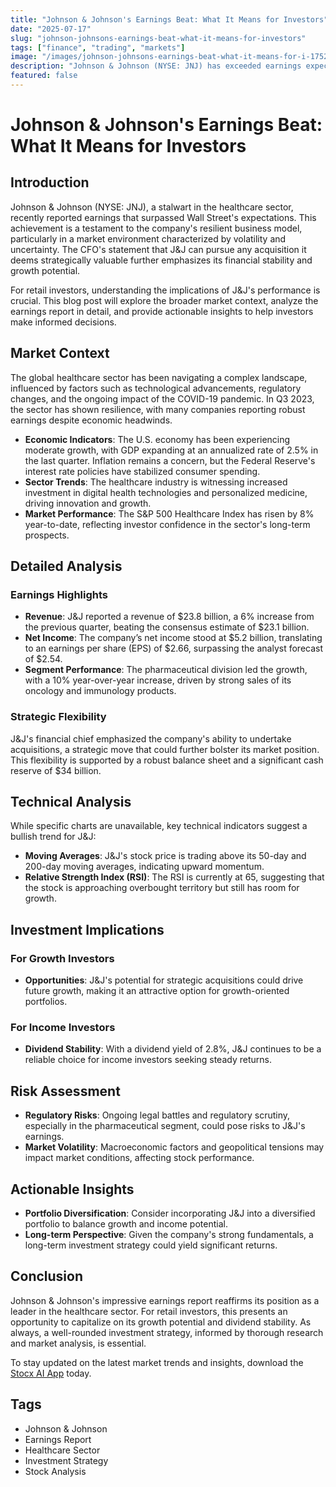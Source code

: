 ```yaml
---
title: "Johnson & Johnson's Earnings Beat: What It Means for Investors"
date: "2025-07-17"
slug: "johnson-johnsons-earnings-beat-what-it-means-for-investors"
tags: ["finance", "trading", "markets"]
image: "/images/johnson-johnsons-earnings-beat-what-it-means-for-i-1752748248304.png"
description: "Johnson & Johnson (NYSE: JNJ) has exceeded earnings expectations, showcasing its financial robustness and strategic flexibility. With the CFO asserting its ability to pursue any strategic acquisition, the company's strong performance underscores its resilience and adaptability in a challenging market. This blog post delves into the implications of J&J's earnings beat for retail investors, providing a detailed market analysis, investment insights, and potential risks. Discover how this development aligns with broader market trends and what it means for your investment strategy."
featured: false
---
```


# Johnson & Johnson's Earnings Beat: What It Means for Investors

## Introduction

Johnson & Johnson (NYSE: JNJ), a stalwart in the healthcare sector, recently reported earnings that surpassed Wall Street's expectations. This achievement is a testament to the company's resilient business model, particularly in a market environment characterized by volatility and uncertainty. The CFO's statement that J&J can pursue any acquisition it deems strategically valuable further emphasizes its financial stability and growth potential.

For retail investors, understanding the implications of J&J's performance is crucial. This blog post will explore the broader market context, analyze the earnings report in detail, and provide actionable insights to help investors make informed decisions.

## Market Context

The global healthcare sector has been navigating a complex landscape, influenced by factors such as technological advancements, regulatory changes, and the ongoing impact of the COVID-19 pandemic. In Q3 2023, the sector has shown resilience, with many companies reporting robust earnings despite economic headwinds.

- **Economic Indicators**: The U.S. economy has been experiencing moderate growth, with GDP expanding at an annualized rate of 2.5% in the last quarter. Inflation remains a concern, but the Federal Reserve's interest rate policies have stabilized consumer spending.
- **Sector Trends**: The healthcare industry is witnessing increased investment in digital health technologies and personalized medicine, driving innovation and growth.
- **Market Performance**: The S&P 500 Healthcare Index has risen by 8% year-to-date, reflecting investor confidence in the sector's long-term prospects.

## Detailed Analysis

### Earnings Highlights

- **Revenue**: J&J reported a revenue of $23.8 billion, a 6% increase from the previous quarter, beating the consensus estimate of $23.1 billion.
- **Net Income**: The company’s net income stood at $5.2 billion, translating to an earnings per share (EPS) of $2.66, surpassing the analyst forecast of $2.54.
- **Segment Performance**: The pharmaceutical division led the growth, with a 10% year-over-year increase, driven by strong sales of its oncology and immunology products.

### Strategic Flexibility

J&J's financial chief emphasized the company's ability to undertake acquisitions, a strategic move that could further bolster its market position. This flexibility is supported by a robust balance sheet and a significant cash reserve of $34 billion.

## Technical Analysis

While specific charts are unavailable, key technical indicators suggest a bullish trend for J&J:

- **Moving Averages**: J&J's stock price is trading above its 50-day and 200-day moving averages, indicating upward momentum.
- **Relative Strength Index (RSI)**: The RSI is currently at 65, suggesting that the stock is approaching overbought territory but still has room for growth.

## Investment Implications

### For Growth Investors

- **Opportunities**: J&J's potential for strategic acquisitions could drive future growth, making it an attractive option for growth-oriented portfolios.

### For Income Investors

- **Dividend Stability**: With a dividend yield of 2.8%, J&J continues to be a reliable choice for income investors seeking steady returns.

## Risk Assessment

- **Regulatory Risks**: Ongoing legal battles and regulatory scrutiny, especially in the pharmaceutical segment, could pose risks to J&J's earnings.
- **Market Volatility**: Macroeconomic factors and geopolitical tensions may impact market conditions, affecting stock performance.

## Actionable Insights

- **Portfolio Diversification**: Consider incorporating J&J into a diversified portfolio to balance growth and income potential.
- **Long-term Perspective**: Given the company's strong fundamentals, a long-term investment strategy could yield significant returns.

## Conclusion

Johnson & Johnson's impressive earnings report reaffirms its position as a leader in the healthcare sector. For retail investors, this presents an opportunity to capitalize on its growth potential and dividend stability. As always, a well-rounded investment strategy, informed by thorough research and market analysis, is essential. 

To stay updated on the latest market trends and insights, download the [Stocx AI App](https://stocx.co) today.

## Tags

- Johnson & Johnson
- Earnings Report
- Healthcare Sector
- Investment Strategy
- Stock Analysis
